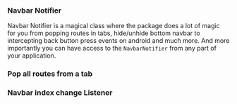 ### Navbar Notifier 

Navbar Notifier is a magical class where the package does a lot of magic for you from popping routes in tabs, hide/unhide bottom navbar to intercepting back button press events on android and much more. And more importantly you can have access to the `NavbarNotifier` from any part of your application.

### Pop all routes from a tab


### Navbar index change Listener


###








